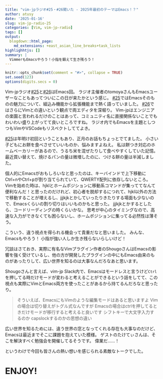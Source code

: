 ```yaml
---
title: "vim-jpラジオ#25・#26聞いた - 2025年最初のテーマはEmacs！？"
author: atusy
date: '2025-01-16'
slug: vim-jp-radio-25
categories: [Vim, vim-jp-radio]
tags: []
output:
  blogdown::html_page:
    md_extensions: +east_asian_line_breaks+task_lists
highlighhtjs: []
summary: |
  VimmerもEmacsやろう！小指を鍛えて生き残ろう！
---
```


```r
knitr::opts_chunk$set(comment = "#>", collapse = TRUE)
set.seed(123)
options(digits.secs = 0)
```

[#25]: https://audee.jp/voice/show/96517

[#26]: https://audee.jp/voice/show/97075

Vim-jpラジオ[#25]と[#26]はEmacs回。
ラジオ主催者のtomoyaさんもEmacsユーザーなこともあってついにこの日が来たかという感じ。
[#25]ではEmacsそのものの魅力について、組込み機能から拡張機能まで熱く語っていました。
[#26]ではさらにVimとの違いという観点で両エディタを深堀り。
Vim-jpはエンジニアの楽園と言われるだけのことはあって、コミュニティ名に直接関係ないことでもわいわい盛り上がってて良いところですね。
ラジオ内でもEmacsを主題としつつもVimやVSCodeもリスペクトしててよき。

[#25]は年明け初回ということもあり、正月のお話もちょっとでてました。
小さい子どもにお餅を食べさせていいものか、悩みますよねえ。
私は餅つき対応のホームベーカリーがあるので、うるち米を混ぜたりして食べやすくしていた記憶。
最近買い替えて、焼けるパンの量は微増したのに、つける餅の量は半減しました。

個人的にEmacsがおもしろいなと思ったのは、キーバインドで上下移動に<kb>Ctrl</kbd>+<kbd>n</kbd>や<kb>Ctrl</kbd>+<kbd>p</kbd>が割り当てられていて、QWERTY配列に依存しないところ。
Vimを始めた時は、hjklとホームポジションに移動系コマンドが集っててなんて便利なんだ！と思ったのだけれど、初心者を脱却するにつれて、hjkl以外の方法で移動することが増えるし、jjjkjkとかしていったりきたりする場面も少ないので、Emacsくらいの割り切りはいいものかもと思った。
jjjkjkとかするとしたら、コードリーディングの時くらいかな。
思考が中心のタイミングなので、高速な入力ができなくても困らないし、ホームポジションに集ってる必然性は薄そう。

こういう、違う視点を得られる機会って貴重だなと思いました。
みんな、Emacsもやろう！
小指が強い人しか生き残らないらしいけど！

冗談はさておき、実際に有名なVimプラグイン作者のShougoさんはEmacsの影響を強く受けているし、他の方が開発したプラグインの中にもEmacs由来のものがあったりして、広い世界を知るのは大事なんだろなあと思います。

Shougoさんと言えば、vim-jp Slack内で、Emacsはモードレスと言うけど`Ctrl`を押してる時だけモードが変わると考えることができるという話をしてて、この視点も実際にVimとEmacs両方を使ったことがあるから持てるんだろなと思ったり。

> そういえば、EmacsにもVimのような編集モードはあると思いますよ
> Vimの場合は切り替えがトグル式なんですが
> Emacsの場合はctrlを押してるときだけモードが移行すると考えると良いです
> シフトキーで大文字入力するのか
> capslockするのかの思想の違い

広い世界を知るためには、違う世界の窓となってくれる存在も大事なのだけど、Emacsは最近までそこに課題を抱えていた模様。
ゲストのたけてぃさんは、そこを解決すべく勉強会を開催してるそうです。
偉業だ……！

というわけで今回も皆さんの熱い想いを感じられる素敵なトークでした。

# ENJOY!
